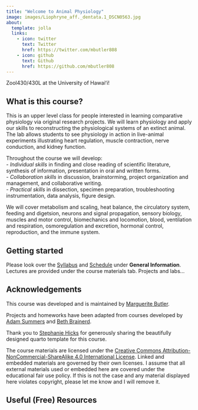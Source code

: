 ```yaml
---
title: "Welcome to Animal Physiology"
image: images/Liophryne_aff._dentata.1_DSCN0563.jpg
about:
  template: jolla
  links:
    - icon: twitter
      text: Twitter
      href: https://twitter.com/mbutler808
    - icon: github
      text: Github
      href: https://github.com/mbutler808
---
```


Zool430/430L at the University of Hawaiʻi!

## What is this course?

This is an upper level class for people interested in learning comparative physiology  via original research projects.  We will learn physiology and apply our skills to reconstructing the physiological systems of an extinct animal. 
The lab allows students to see physiology in action in live-animal experiments illustrating heart regulation, muscle contraction, nerve conduction, and kidney function.

Throughout the course we will develop:  
-  _Individual skills_ in finding and close reading of scientific literature, synthesis of information, presentation in oral and written forms.  
-  _Collaboration skills_ in discussion, brainstorming, project organization and management, and collaborative writing.   
-  _Practical skills_ in dissection, specimen preparation, troubleshooting instrumentation, data analysis, figure design.

We will cover metabolism and scaling, heat balance, the circulatory system, feeding and digetsion, neurons and signal propagation, sensory biology, muscles and motor control, biomechanics and locomotion, blood, ventilation and respiration, osmoregulation and excretion, hormonal control, reproduction, and the immune system. 


## Getting started

Please look over the [Syllabus](syllabus.qmd) and [Schedule](schedule.qmd) under **General Information**. Lectures are provided under the course materials tab. Projects and labs... 

## Acknowledgements

This course was developed and is maintained by [Marguerite Butler](https://butlerlab.org).

Projects and homeworks have been adapted from courses developed by [Adam Summers](https://www.adamsummers.org) and [Beth Brainerd](http://elizabeth-brainerd.squarespace.com).

Thank you to [Stephanie Hicks](https://www.stephaniehicks.com) for generously sharing the beautifully designed quarto template for this course.

The course materials are licensed under the [Creative Commons Attribution-NonCommercial-ShareAlike 4.0 International License](https://creativecommons.org/licenses/by-nc-sa/4.0/). Linked and embedded materials are governed by their own licenses. I assume that all external materials used or embedded here are covered under the educational fair use policy. If this is not the case and any material displayed here violates copyright, please let me know and I will remove it.

## Useful (Free) Resources

